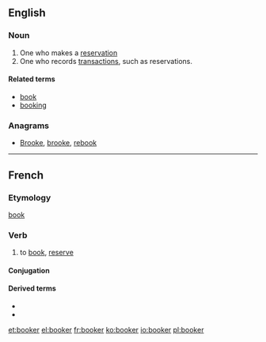 {{also|Booker}}
==English==

===Noun===
{{en-noun}}
# One who makes a [[reservation]]
# One who records [[transactions]], such as reservations.

====Related terms====
* [[book]]
* [[booking]]

===Anagrams===
* [[Brooke#English|Brooke]], [[brooke#English|brooke]], [[rebook#English|rebook]]

----

==French==

===Etymology===
{{etyl|en|fr}} [[book#Verb|book]] {{suffix|lang=fr||er}}

===Verb===
{{fr-verb}}

# to [[book]], [[reserve]]

====Conjugation====
{{fr-conj-auto}}

====Derived terms====
* {{l|fr|overbooker}}
* {{l|fr|surbooker}}

[[et:booker]]
[[el:booker]]
[[fr:booker]]
[[ko:booker]]
[[io:booker]]
[[pl:booker]]